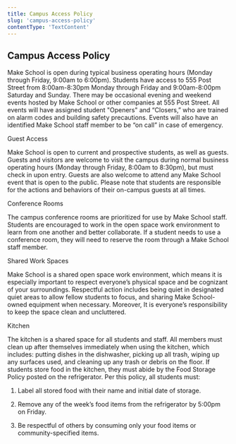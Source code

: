 ```yaml
---
title: Campus Access Policy
slug: 'campus-access-policy'
contentType: 'TextContent'
---
```


## Campus Access Policy

Make School is open during typical business operating hours (Monday through Friday, 9:00am to
6:00pm). Students have access to 555 Post Street from 8:00am-8:30pm Monday through Friday and
9:00am-8:00pm Saturday and Sunday. There may be occasional evening and weekend events hosted by Make
School or other companies at 555 Post Street. All events will have assigned student "Openers" and
“Closers,” who are trained on alarm codes and building safety precautions. Events will also have an
identified Make School staff member to be “on call” in case of emergency.

Guest Access

Make School is open to current and prospective students, as well as guests. Guests and visitors are
welcome to visit the campus during normal business operating hours (Monday through Friday, 8:00am to
8:30pm), but must check in upon entry. Guests are also welcome to attend any Make School event that
is open to the public. Please note that students are responsible for the actions and behaviors of
their on-campus guests at all times.

Conference Rooms

The campus conference rooms are prioritized for use by Make School staff. Students are encouraged to
work in the open space work environment to learn from one another and better collaborate. If a
student needs to use a conference room, they will need to reserve the room through a Make School
staff member.

Shared Work Spaces

Make School is a shared open space work environment, which means it is especially important to
respect everyone’s physical space and be cognizant of your surroundings. Respectful action includes
being quiet in designated quiet areas to allow fellow students to focus, and sharing Make
School-owned equipment when necessary. Moreover, It is everyone’s responsibility to keep the space
clean and uncluttered.

Kitchen

The kitchen is a shared space for all students and staff. All members must clean up after themselves
immediately when using the kitchen, which includes: putting dishes in the dishwasher, picking up all
trash, wiping up any surfaces used, and cleaning up any trash or debris on the floor. If students
store food in the kitchen, they must abide by the Food Storage Policy posted on the refrigerator.
Per this policy, all students must:

1. Label all stored food with their name and initial date of storage.

2. Remove any of the week’s food items from the refrigerator by 5:00pm on Friday.

3. Be respectful of others by consuming only your food items or community-specified items.
